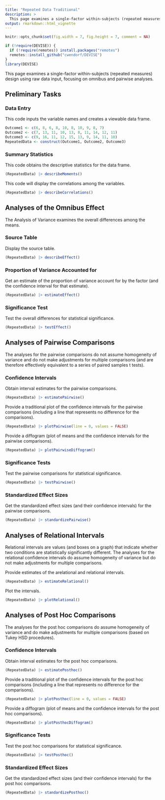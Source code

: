 ```yaml
---
title: "Repeated Data Traditional"
description: >
  This page examines a single-factor within-subjects (repeated measures) design using raw data input, focusing on omnibus and pairwise analyses.
output: rmarkdown::html_vignette
---
```


```r
knitr::opts_chunk$set(fig.width = 7, fig.height = 7, comment = NA)
```

```r
if (!require(DEVISE)) {
  if (!require(remotes)) install.packages("remotes")
  remotes::install_github("cwendorf/DEVISE")
}
library(DEVISE)
```

This page examines a single-factor within-subjects (repeated measures) design using raw data input, focusing on omnibus and pairwise analyses.

## Preliminary Tasks

### Data Entry

This code inputs the variable names and creates a viewable data frame.
```r
Outcome1 <- c(6, 8, 6, 8, 10, 8, 10, 9, 8, 7)
Outcome2 <- c(7, 13, 11, 10, 13, 8, 11, 14, 12, 11)
Outcome3 <- c(9, 16, 11, 12, 15, 13, 9, 14, 11, 10)
RepeatedData <- construct(Outcome1, Outcome2, Outcome3)
```

### Summary Statistics

This code obtains the descriptive statistics for the data frame.
```r
(RepeatedData) |> describeMoments()
```

This code will display the correlations among the variables.
```r
(RepeatedData) |> describeCorrelations()
```

## Analyses of the Omnibus Effect

The Analysis of Variance examines the overall differences among the means.

### Source Table

Display the source table.
```r
(RepeatedData) |> describeEffect()
```

### Proportion of Variance Accounted for

Get an estimate of the proportion of variance account for by the factor (and the confidence interval for that estimate).
```r
(RepeatedData) |> estimateEffect()
```

### Significance Test

Test the overall differences for statistical significance.
```r
(RepeatedData) |> testEffect()
```

## Analyses of Pairwise Comparisons

The analyses for the pairwise comparisons do not assume homogeneity of variance and do not make adjustments for multiple comparisons (and are therefore effectively equivalent to a series of paired samples t tests).

### Confidence Intervals

Obtain interval estimates for the pairwise comparisons.
```r
(RepeatedData) |> estimatePairwise()
```

Provide a traditional plot of the confidence intervals for the pairwise comparisons (including a line that represents no difference for the comparisons).
```r
(RepeatedData) |> plotPairwise(line = 0, values = FALSE)
```

Provide a diffogram (plot of means and the confidence intervals for the pairwise comparisons).
```r
(RepeatedData) |> plotPairwiseDiffogram()
```

### Significance Tests

Test the pairwise comparisons for statistical significance.
```r
(RepeatedData) |> testPairwise()
```

### Standardized Effect Sizes

Get the standardized effect sizes (and their confidence intervals) for the pairwise comparisons.
```r
(RepeatedData) |> standardizePairwise()
```

## Analyses of Relational Intervals

Relational intervals are values (and boxes on a graph) that indicate whether two conditions are statistically significantly different. The analyses for the relational confidence intervals do assume homogeneity of variance but do not make adjustments for multiple comparisons.

Provide estimates of the arelational and relational intervals.
```r
(RepeatedData) |> estimateRelational()
```

Plot the intervals.
```r
(RepeatedData) |> plotRelational()
```

## Analyses of Post Hoc Comparisons

The analyses for the post hoc comparisons do assume homogeneity of variance and do make adjustments for multiple comparisons (based on Tukey HSD procedures).

### Confidence Intervals

Obtain interval estimates for the post hoc comparisons.
```r
(RepeatedData) |> estimatePosthoc()
```

Provide a traditional plot of the confidence intervals for the post hoc comparisons (including a line that represents no difference for the comparisons).
```r
(RepeatedData) |> plotPosthoc(line = 0, values = FALSE)
```

Provide a diffogram (plot of means and the confidence intervals for the post hoc comparisons).
```r
(RepeatedData) |> plotPosthocDiffogram()
```

### Significance Tests

Test the post hoc comparisons for statistical significance.
```r
(RepeatedData) |> testPosthoc()
```

### Standardized Effect Sizes

Get the standardized effect sizes (and their confidence intervals) for the post hoc comparisons.
```r
(RepeatedData) |> standardizePosthoc()
```
